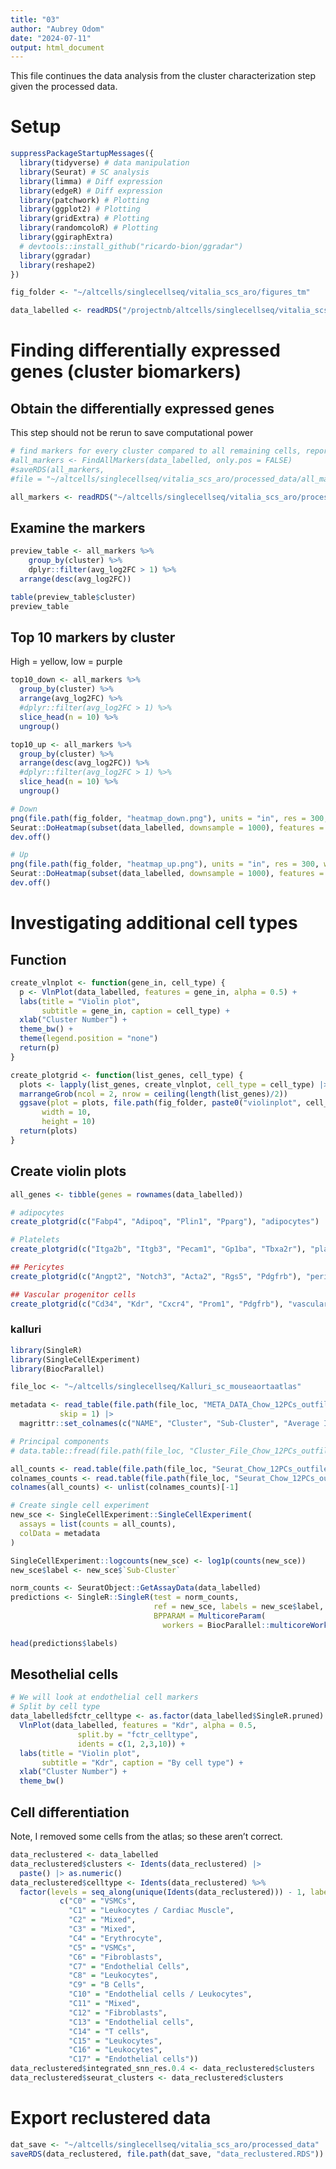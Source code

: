 ```yaml
---
title: "03"
author: "Aubrey Odom"
date: "2024-07-11"
output: html_document
---
```


This file continues the data analysis from the cluster characterization step given the processed data.

# Setup
```R
suppressPackageStartupMessages({
  library(tidyverse) # data manipulation
  library(Seurat) # SC analysis
  library(limma) # Diff expression
  library(edgeR) # Diff expression
  library(patchwork) # Plotting
  library(ggplot2) # Plotting
  library(gridExtra) # Plotting
  library(randomcoloR) # Plotting
  library(ggiraphExtra)
  # devtools::install_github("ricardo-bion/ggradar")
  library(ggradar)
  library(reshape2)
})

fig_folder <- "~/altcells/singlecellseq/vitalia_scs_aro/figures_tm"
```

```R
data_labelled <- readRDS("/projectnb/altcells/singlecellseq/vitalia_scs_aro/processed_data/data_labelled_TM.RDS")
```

# Finding differentially expressed genes (cluster biomarkers)

## Obtain the differentially expressed genes
This step should not be rerun to save computational power
```R
# find markers for every cluster compared to all remaining cells, report only the positive ones
#all_markers <- FindAllMarkers(data_labelled, only.pos = FALSE)
#saveRDS(all_markers,
#file = "~/altcells/singlecellseq/vitalia_scs_aro/processed_data/all_markers_TM.RDS")
```

```R
all_markers <- readRDS("~/altcells/singlecellseq/vitalia_scs_aro/processed_data/all_markers_TM.RDS")

```

## Examine the markers
```R
preview_table <- all_markers %>%
    group_by(cluster) %>%
    dplyr::filter(avg_log2FC > 1) %>%
  arrange(desc(avg_log2FC))

table(preview_table$cluster)
preview_table
```
## Top 10 markers by cluster
High = yellow, low = purple
```R
top10_down <- all_markers %>%
  group_by(cluster) %>%
  arrange(avg_log2FC) %>%
  #dplyr::filter(avg_log2FC > 1) %>%
  slice_head(n = 10) %>%
  ungroup()

top10_up <- all_markers %>%
  group_by(cluster) %>%
  arrange(desc(avg_log2FC)) %>%
  #dplyr::filter(avg_log2FC > 1) %>%
  slice_head(n = 10) %>%
  ungroup()

# Down
png(file.path(fig_folder, "heatmap_down.png"), units = "in", res = 300, width = 5, height = 6)
Seurat::DoHeatmap(subset(data_labelled, downsample = 1000), features = top10_down$gene)
dev.off()

# Up
png(file.path(fig_folder, "heatmap_up.png"), units = "in", res = 300, width = 5, height = 6)
Seurat::DoHeatmap(subset(data_labelled, downsample = 1000), features = top10_up$gene)
dev.off()
```

# Investigating additional cell types

## Function
```R
create_vlnplot <- function(gene_in, cell_type) {
  p <- VlnPlot(data_labelled, features = gene_in, alpha = 0.5) +
  labs(title = "Violin plot",
       subtitle = gene_in, caption = cell_type) +
  xlab("Cluster Number") +
  theme_bw() +
  theme(legend.position = "none")
  return(p)
}

create_plotgrid <- function(list_genes, cell_type) {
  plots <- lapply(list_genes, create_vlnplot, cell_type = cell_type) |>
  marrangeGrob(ncol = 2, nrow = ceiling(length(list_genes)/2))
  ggsave(plot = plots, file.path(fig_folder, paste0("violinplot", cell_type, ".png")),
       width = 10,
       height = 10)
  return(plots)
}

```

## Create violin plots
```R
all_genes <- tibble(genes = rownames(data_labelled))

# adipocytes
create_plotgrid(c("Fabp4", "Adipoq", "Plin1", "Pparg"), "adipocytes")

# Platelets
create_plotgrid(c("Itga2b", "Itgb3", "Pecam1", "Gp1ba", "Tbxa2r"), "platelets")

## Pericytes
create_plotgrid(c("Angpt2", "Notch3", "Acta2", "Rgs5", "Pdgfrb"), "pericytes")

## Vascular progenitor cells
create_plotgrid(c("Cd34", "Kdr", "Cxcr4", "Prom1", "Pdgfrb"), "vascular_progenitor_cells")

```

### kalluri
```R
library(SingleR)
library(SingleCellExperiment)
library(BiocParallel)

file_loc <- "~/altcells/singlecellseq/Kalluri_sc_mouseaortaatlas"

metadata <- read_table(file.path(file_loc, "META_DATA_Chow_12PCs_outfile.txt"),
           skip = 1) |>
  magrittr::set_colnames(c("NAME", "Cluster", "Sub-Cluster", "Average Intensity"))

# Principal components
# data.table::fread(file.path(file_loc, "Cluster_File_Chow_12PCs_outfile.gz"), skip = 1)

all_counts <- read.table(file.path(file_loc, "Seurat_Chow_12PCs_outfile.mtx"), skip = 1, row.names = 1)#, features = "genes.tsv", cells = "barcodes.tsv")
colnames_counts <- read.table(file.path(file_loc, "Seurat_Chow_12PCs_outfile.mtx"), nrows = 1)
colnames(all_counts) <- unlist(colnames_counts)[-1]

# Create single cell experiment
new_sce <- SingleCellExperiment::SingleCellExperiment(
  assays = list(counts = all_counts),
  colData = metadata
)

SingleCellExperiment::logcounts(new_sce) <- log1p(counts(new_sce))
new_sce$label <- new_sce$`Sub-Cluster`

norm_counts <- SeuratObject::GetAssayData(data_labelled)
predictions <- SingleR::SingleR(test = norm_counts,
                                ref = new_sce, labels = new_sce$label,
                                BPPARAM = MulticoreParam(
                                  workers = BiocParallel::multicoreWorkers()))

head(predictions$labels)

```

## Mesothelial cells
```R
# We will look at endothelial cell markers
# Split by cell type
data_labelled$fctr_celltype <- as.factor(data_labelled$SingleR.pruned)
  VlnPlot(data_labelled, features = "Kdr", alpha = 0.5,
               split.by = "fctr_celltype",
               idents = c(1, 2,3,10)) +
  labs(title = "Violin plot",
       subtitle = "Kdr", caption = "By cell type") +
  xlab("Cluster Number") +
  theme_bw()
```

## Cell differentiation

Note, I removed some cells from the atlas; so these aren't correct.

```R
data_reclustered <- data_labelled
data_reclustered$clusters <- Idents(data_reclustered) |>
  paste() |> as.numeric()
data_reclustered$celltype <- Idents(data_reclustered) %>%
  factor(levels = seq_along(unique(Idents(data_reclustered))) - 1, labels =
           c("C0" = "VSMCs",
             "C1" = "Leukocytes / Cardiac Muscle",
             "C2" = "Mixed",
             "C3" = "Mixed",
             "C4" = "Erythrocyte",
             "C5" = "VSMCs",
             "C6" = "Fibroblasts",
             "C7" = "Endothelial Cells",
             "C8" = "Leukocytes",
             "C9" = "B Cells",
             "C10" = "Endothelial cells / Leukocytes",
             "C11" = "Mixed",
             "C12" = "Fibroblasts",
             "C13" = "Endothelial cells", 
             "C14" = "T cells",
             "C15" = "Leukocytes",
             "C16" = "Leukocytes",
             "C17" = "Endothelial cells"))
data_reclustered$integrated_snn_res.0.4 <- data_reclustered$clusters
data_reclustered$seurat_clusters <- data_reclustered$clusters
```

# Export reclustered data
```R
dat_save <- "~/altcells/singlecellseq/vitalia_scs_aro/processed_data"
saveRDS(data_reclustered, file.path(dat_save, "data_reclustered.RDS"))
```

